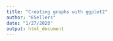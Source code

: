 ```yaml
---
title: "Creating graphs with ggplot2"
author: "ESellers"
date: "1/27/2020"
output: html_document
---
```

